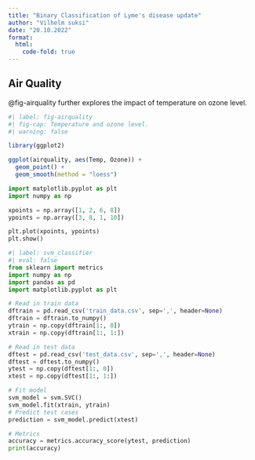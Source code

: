 ```yaml
---
title: "Binary Classification of Lyme's disease update"
author: "Vilhelm suksi"
date: "20.10.2022"
format:
  html:
    code-fold: true
---
```


## Air Quality

@fig-airquality further explores the impact of temperature on ozone level.

```r
#| label: fig-airquality
#| fig-cap: Temperature and ozone level.
#| warning: false

library(ggplot2)

ggplot(airquality, aes(Temp, Ozone)) +
  geom_point() +
  geom_smooth(method = "loess")
```

```python

import matplotlib.pyplot as plt
import numpy as np

xpoints = np.array([1, 2, 6, 8])
ypoints = np.array([3, 8, 1, 10])

plt.plot(xpoints, ypoints)
plt.show()
```

```python
#| label: svm_classifier
#| eval: false
from sklearn import metrics
import numpy as np
import pandas as pd
import matplotlib.pyplot as plt

# Read in train data
dftrain = pd.read_csv('train_data.csv', sep=',', header=None)
dftrain = dftrain.to_numpy()
ytrain = np.copy(dftrain[1:, 0])
xtrain = np.copy(dftrain[1:, 1:])

# Read in test data
dftest = pd.read_csv('test_data.csv', sep=',', header=None)
dftest = dftest.to_numpy()
ytest = np.copy(dftest[1:, 0])
xtest = np.copy(dftest[1:, 1:])

# Fit model
svm_model = svm.SVC()
svm_model.fit(xtrain, ytrain)
# Predict test cases
prediction = svm_model.predict(xtest)

# Metrics
accuracy = metrics.accuracy_score(ytest, prediction)
print(accuracy)
```
